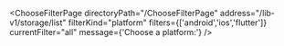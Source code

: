 


<ChooseFilterPage
    directoryPath="/ChooseFilterPage"
    address="/lib-v1/storage/list"
    filterKind="platform"
    filters={['android','ios','flutter']}
    currentFilter="all"
    message={'Choose a platform:'}
/>
